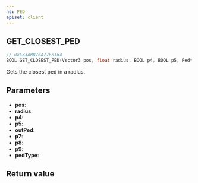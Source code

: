 ```yaml
---
ns: PED
apiset: client
---
```

## GET_CLOSEST_PED

```c
// 0xC33AB876A77F8164
BOOL GET_CLOSEST_PED(Vector3 pos, float radius, BOOL p4, BOOL p5, Ped* outPed, BOOL p7, BOOL p8, BOOL p9, int pedType);
```

Gets the closest ped in a radius.

## Parameters
* **pos**:
* **radius**:
* **p4**:
* **p5**:
* **outPed**:
* **p7**:
* **p8**:
* **p9**:
* **pedType**:

## Return value